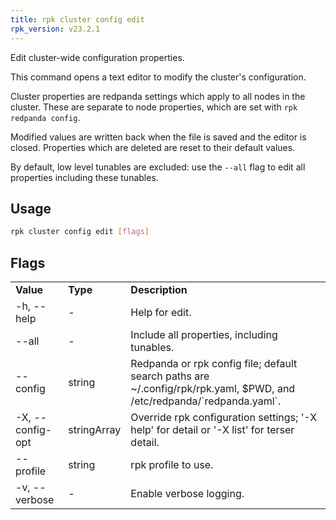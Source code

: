 ```yaml
---
title: rpk cluster config edit
rpk_version: v23.2.1
---
```


<head>
  <meta name="title" content="rpk cluster config edit | Redpanda Docs" />
  <meta name="description" content="rpk cluster config edit" />
  <link rel="canonical" href="https://docs.redpanda.com/docs/reference/rpk/rpk-cluster/rpk-cluster-config-edit/" />
</head>

Edit cluster-wide configuration properties.

This command opens a text editor to modify the cluster's configuration.

Cluster properties are redpanda settings which apply to all nodes in
the cluster. These are separate to node properties, which are set with
`rpk redpanda config`.

Modified values are written back when the file is saved and the editor
is closed. Properties which are deleted are reset to their default
values.

By default, low level tunables are excluded: use the `--all` flag
to edit all properties including these tunables.

## Usage

```bash
rpk cluster config edit [flags]
```

## Flags

<table>
  <tbody>
    <tr>
      <td>
        <strong>Value</strong>
      </td>
      <td>
        <strong>Type</strong>
      </td>
      <td>
        <strong>Description</strong>
      </td>
    </tr>
    <tr>
      <td>-h, --help</td>
      <td>-</td>
      <td>Help for edit.</td>
    </tr>
    <tr>
      <td>--all</td>
      <td>-</td>
      <td>Include all properties, including tunables.</td>
    </tr>
    <tr>
      <td>--config</td>
      <td>string</td>
      <td>
        Redpanda or rpk config file; default search paths are
        ~/.config/rpk/rpk.yaml, $PWD, and /etc/redpanda/`redpanda.yaml`.
      </td>
    </tr>
    <tr>
      <td>-X, --config-opt</td>
      <td>stringArray</td>
      <td>
        Override rpk configuration settings; '-X help' for detail or '-X list'
        for terser detail.
      </td>
    </tr>
    <tr>
      <td>--profile</td>
      <td>string</td>
      <td>rpk profile to use.</td>
    </tr>
    <tr>
      <td>-v, --verbose</td>
      <td>-</td>
      <td>Enable verbose logging.</td>
    </tr>
  </tbody>
</table>
